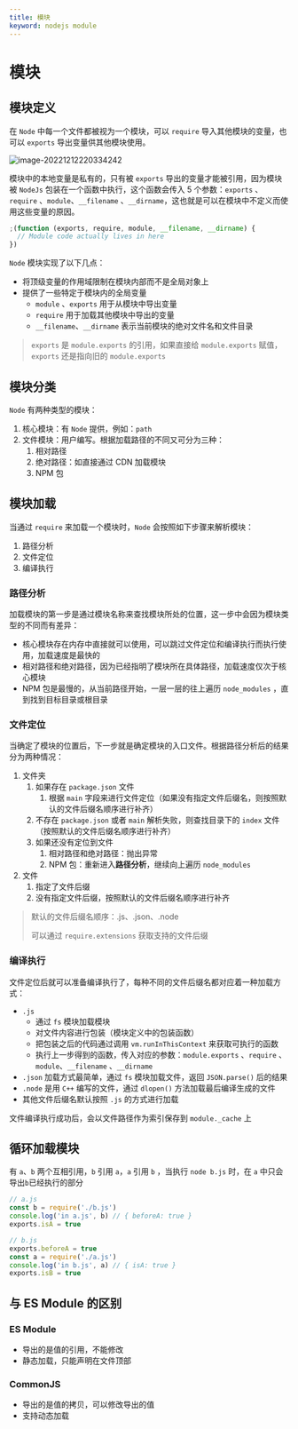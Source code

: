 ```yaml
---
title: 模块
keyword: nodejs module
---
```


# 模块

## 模块定义

在 `Node` 中每一个文件都被视为一个模块，可以 `require` 导入其他模块的变量，也可以 `exports` 导出变量供其他模块使用。

![image-20221212220334242](http://melon.melon95.cn/images/2022/12/12/image-20221212220334242-3fd08bbaa34a31bf0574ab5b60748e33.png)

模块中的本地变量是私有的，只有被 `exports` 导出的变量才能被引用，因为模块被 `NodeJs` 包装在一个函数中执行，这个函数会传入 5 个参数：`exports` 、`require` 、`module`、`__filename` 、`__dirname`，这也就是可以在模块中不定义而使用这些变量的原因。

```javascript
;(function (exports, require, module, __filename, __dirname) {
  // Module code actually lives in here
})
```

`Node` 模块实现了以下几点：

- 将顶级变量的作用域限制在模块内部而不是全局对象上
- 提供了一些特定于模块内的全局变量
  - `module` 、`exports` 用于从模块中导出变量
  - `require` 用于加载其他模块中导出的变量
  - `__filename`、`__dirname` 表示当前模块的绝对文件名和文件目录

> `exports` 是 `module.exports` 的引用，如果直接给 `module.exports` 赋值，`exports` 还是指向旧的 `module.exports`

## 模块分类

`Node` 有两种类型的模块：

1. 核心模块：有 `Node` 提供，例如：`path`
2. 文件模块：用户编写。根据加载路径的不同又可分为三种：
   1. 相对路径
   2. 绝对路径：如直接通过 CDN 加载模块
   3. NPM 包

## 模块加载

当通过 `require` 来加载一个模块时，`Node` 会按照如下步骤来解析模块：

1. 路径分析
2. 文件定位
3. 编译执行

### 路径分析

加载模块的第一步是通过模块名称来查找模块所处的位置，这一步中会因为模块类型的不同而有差异：

- 核心模块存在内存中直接就可以使用，可以跳过文件定位和编译执行而执行使用，加载速度是最快的
- 相对路径和绝对路径，因为已经指明了模块所在具体路径，加载速度仅次于核心模块
- NPM 包是最慢的，从当前路径开始，一层一层的往上遍历 `node_modules` ，直到找到目标目录或根目录

### 文件定位

当确定了模块的位置后，下一步就是确定模块的入口文件。根据路径分析后的结果分为两种情况：

1. 文件夹
   1. 如果存在 `package.json` 文件
      1. 根据 `main` 字段来进行文件定位（如果没有指定文件后缀名，则按照默认的文件后缀名顺序进行补齐）
   2. 不存在 `package.json` 或者 `main` 解析失败，则查找目录下的 `index` 文件（按照默认的文件后缀名顺序进行补齐）
   3. 如果还没有定位到文件
      1. 相对路径和绝对路径：抛出异常
      2. NPM 包：重新进入**路径分析**，继续向上遍历 `node_modules`
2. 文件
   1. 指定了文件后缀
   2. 没有指定文件后缀，按照默认的文件后缀名顺序进行补齐

> 默认的文件后缀名顺序：.js、.json、.node
>
> 可以通过 `require.extensions` 获取支持的文件后缀

### 编译执行

文件定位后就可以准备编译执行了，每种不同的文件后缀名都对应着一种加载方式：

- `.js`
  - 通过 `fs` 模块加载模块
  - 对文件内容进行包装（模块定义中的包装函数）
  - 把包装之后的代码通过调用 `vm.runInThisContext` 来获取可执行的函数
  - 执行上一步得到的函数，传入对应的参数：`module.exports` 、`require` 、`module`、`__filename` 、`__dirname`
- `.json` 加载方式最简单，通过 `fs` 模块加载文件，返回 `JSON.parse()` 后的结果
- `.node` 是用 `C++` 编写的文件，通过 `dlopen()` 方法加载最后编译生成的文件
- 其他文件后缀名默认按照 `.js` 的方式进行加载

文件编译执行成功后，会以文件路径作为索引保存到 `module._cache` 上

## 循环加载模块

有 `a`、`b` 两个互相引用，`b` 引用 `a`，`a` 引用 `b` ，当执行 `node b.js` 时，在 `a` 中只会导出`b`已经执行的部分

```javascript
// a.js
const b = require('./b.js')
console.log('in a.js', b) // { beforeA: true }
exports.isA = true

// b.js
exports.beforeA = true
const a = require('./a.js')
console.log('in b.js', a) // { isA: true }
exports.isB = true
```

## 与 ES Module 的区别

### ES Module

- 导出的是值的引用，不能修改
- 静态加载，只能声明在文件顶部

### CommonJS

- 导出的是值的拷贝，可以修改导出的值
- 支持动态加载
